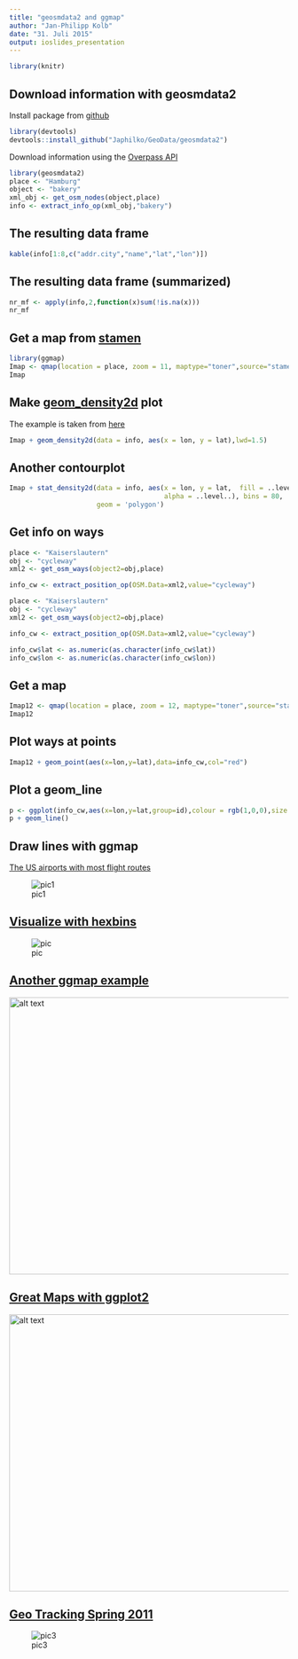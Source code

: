 ```yaml
---
title: "geosmdata2 and ggmap"
author: "Jan-Philipp Kolb"
date: "31. Juli 2015"
output: ioslides_presentation
---
```



```r
library(knitr)
```


## Download information with geosmdata2

Install package from [github](https://github.com/Japhilko/GeoData)
```r
library(devtools)
devtools::install_github("Japhilko/GeoData/geosmdata2")
```

Download information using the [Overpass API](http://wiki.openstreetmap.org/wiki/Overpass_API)

```r
library(geosmdata2)
place <- "Hamburg"
object <- "bakery"
xml_obj <- get_osm_nodes(object,place)
info <- extract_info_op(xml_obj,"bakery")
```

## The resulting data frame

```r
kable(info[1:8,c("addr.city","name","lat","lon")])
```


## The resulting data frame (summarized)

```r
nr_mf <- apply(info,2,function(x)sum(!is.na(x)))
nr_mf
```



## Get a map from [stamen](http://maps.stamen.com/)

```r
library(ggmap)
Imap <- qmap(location = place, zoom = 11, maptype="toner",source="stamen")
Imap
```


## Make [geom_density2d](http://www.inside-r.org/packages/cran/ggplot2/docs/geom_density2d) plot 

The example is taken from [here](http://www.r-bloggers.com/contour-and-density-layers-with-ggmap/)

```r
Imap + geom_density2d(data = info, aes(x = lon, y = lat),lwd=1.5)
```


## Another contourplot
```r
Imap + stat_density2d(data = info, aes(x = lon, y = lat,  fill = ..level..,
                                       alpha = ..level..), bins = 80, 
                      geom = 'polygon')
```


## Get info on ways

```r
place <- "Kaiserslautern"
obj <- "cycleway"
xml2 <- get_osm_ways(object2=obj,place)

info_cw <- extract_position_op(OSM.Data=xml2,value="cycleway")
```

```r
place <- "Kaiserslautern"
obj <- "cycleway"
xml2 <- get_osm_ways(object2=obj,place)

info_cw <- extract_position_op(OSM.Data=xml2,value="cycleway")
```

```r
info_cw$lat <- as.numeric(as.character(info_cw$lat))
info_cw$lon <- as.numeric(as.character(info_cw$lon))
```


## Get a map

```r
Imap12 <- qmap(location = place, zoom = 12, maptype="toner",source="stamen")
Imap12
```

## Plot ways at points

```r
Imap12 + geom_point(aes(x=lon,y=lat),data=info_cw,col="red")
```

## Plot a geom_line

```r
p <- ggplot(info_cw,aes(x=lon,y=lat,group=id),colour = rgb(1,0,0),size = 2) 
p + geom_line()
```

  

## Draw lines with ggmap

[The US airports with most flight routes](http://www.sasanalysis.com/2013/06/the-us-airports-with-most-flight-routes.html)

![pic1](http://4.bp.blogspot.com/-Bf4wdceFTmk/UboiTwHfWiI/AAAAAAAAB7M/LdRUzMI20cU/s640/1111111111.jpg)


## [Visualize with hexbins](http://rud.is/b/2015/05/15/u-s-drought-monitoring-with-hexbin-state-maps-in-r/)

![pic](https://rud.is/b/wp-content/uploads/2015/05/201505151.png)

## [Another ggmap example](http://blog.corynissen.com/2015/05/creating-styled-google-maps-in-ggmap.html)

<img src="http://i.imgur.com/WJEyxMC.jpg" alt="alt text" width="700x" height="500x">



## [Great Maps with ggplot2](http://spatial.ly/2012/02/great-maps-ggplot2/)

<img src="http://spatialanalysis.co.uk/wp-content/uploads/2012/02/bike_ggplot-1024x676.png" alt="alt text" width="700x" height="500x">

## [Geo Tracking Spring 2011](http://cs.smith.edu/classwiki/index.php/Geo_Tracking_Spring_2011_Betsy#USING_R_TO_MAKE_HEATMAPS)

![pic3](http://cs.smith.edu/classwiki/images/thumb/6/60/Grid.png/500px-Grid.png)